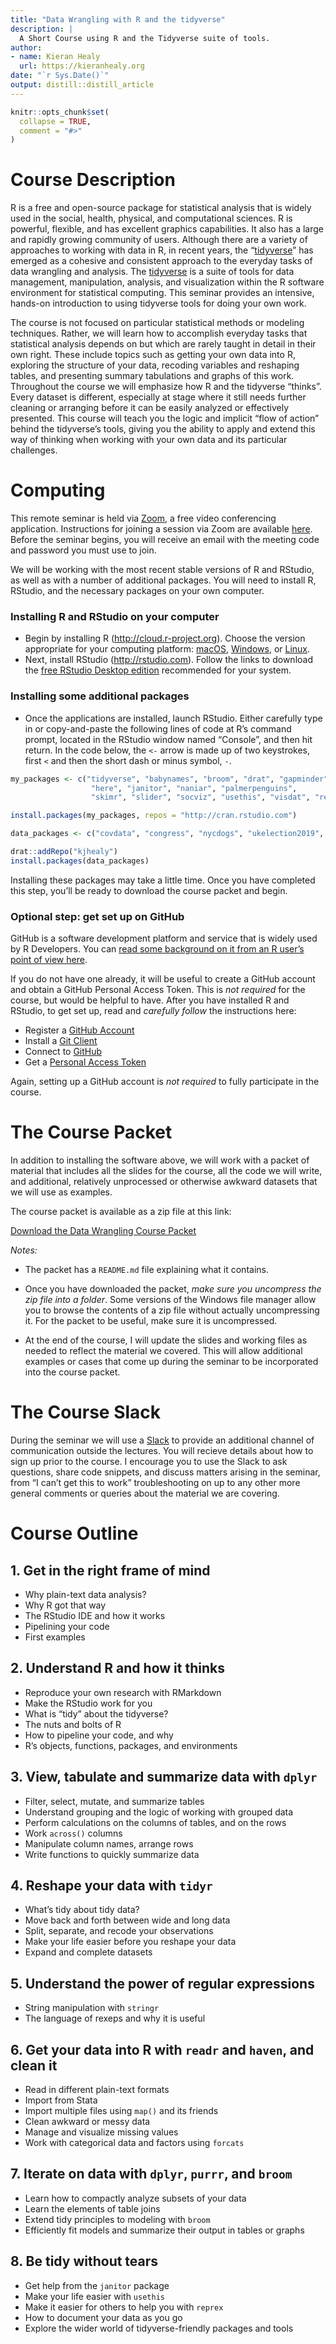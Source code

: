 ```yaml
---
title: "Data Wrangling with R and the tidyverse"
description: |
  A Short Course using R and the Tidyverse suite of tools.
author:
- name: Kieran Healy
  url: https://kieranhealy.org
date: "`r Sys.Date()`"
output: distill::distill_article
---
```


<!-- README.md is generated from README.Rmd. Please edit that file -->

```r
knitr::opts_chunk$set(
  collapse = TRUE,
  comment = "#>"
)
```

# Course Description

R is a free and open-source package for statistical analysis that is widely used in the social, health, physical, and computational sciences. R is powerful, flexible, and has excellent graphics capabilities. It also has a large and rapidly growing community of users. Although there are a variety of approaches to working with data in R, in recent years, the "[tidyverse](https://www.tidyverse.org)" has emerged as a cohesive and consistent approach to the everyday tasks of data wrangling and analysis. The [tidyverse](https://www.tidyverse.org) is a suite of tools for data management, manipulation, analysis, and visualization within the R software environment for statistical computing. This seminar provides an intensive, hands-on introduction to using tidyverse tools for doing your own work. 

The course is not focused on particular statistical methods or modeling techniques. Rather, we will learn how to accomplish everyday tasks that statistical analysis depends on but which are rarely taught in detail in their own right. These include topics such as getting your own data into R, exploring the structure of your data, recoding variables and reshaping tables, and presenting summary tabulations and graphs of this work. Throughout the course we will emphasize how R and the tidyverse "thinks". Every dataset is different, especially at stage where it still needs further cleaning or arranging before it can be easily analyzed or effectively presented. This course will teach you the logic and implicit "flow of action" behind the tidyverse's tools, giving you the ability to apply and extend this way of thinking when working with your own data and its particular challenges. 

# Computing 

This remote seminar is held via [Zoom](https://zoom.us/), a free video conferencing application. Instructions for joining a session via Zoom are available [here](https://support.zoom.us/hc/en-us/articles/201362193-Joining-a-Meeting). Before the seminar begins, you will receive an email with the meeting code and password you must use to join.

We will be working with the most recent stable versions of R and RStudio, as well as with a number of additional packages. You will need to install R, RStudio, and the necessary packages on your own computer.

### Installing R and RStudio on your computer

- Begin by installing R (<http://cloud.r-project.org>). Choose the version appropriate for your computing platform: [macOS](https://cloud.r-project.org/bin/macosx/R-4.0.5.pkg), [Windows](https://cloud.r-project.org/bin/windows/base/R-4.0.5-win.exe), or [Linux](https://cloud.r-project.org/bin/linux/).
- Next, install RStudio (<http://rstudio.com>). Follow the links to download the [free RStudio Desktop edition](https://rstudio.com/products/rstudio/download/#download) recommended for your system.

### Installing some additional packages

- Once the applications are installed, launch RStudio. Either carefully type in or copy-and-paste the following lines of code at R’s command prompt, located in the RStudio window named “Console”, and then hit return. In the code below, the `<-` arrow is made up of two keystrokes, first `<` and then the short dash or minus symbol, `-`.


```R
my_packages <- c("tidyverse", "babynames", "broom", "drat", "gapminder",  
                  "here", "janitor", "naniar", "palmerpenguins", 
                  "skimr", "slider", "socviz", "usethis", "visdat", "reprex")

install.packages(my_packages, repos = "http://cran.rstudio.com")

data_packages <- c("covdata", "congress", "nycdogs", "ukelection2019", "uscenpops")

drat::addRepo("kjhealy")
install.packages(data_packages)
```

Installing these packages may take a little time. Once you have completed this step, you'll be ready to download the course packet and begin.

### Optional step: get set up on GitHub 

GitHub is a software development platform and service that is widely used by R Developers. You can [read some background on it from an R user's point of view here](https://happygitwithr.com/big-picture.html).

If you do not have one already, it will be useful to create a GitHub account and obtain a GitHub Personal Access Token. This is _not required_ for the course, but would be helpful to have. After you have installed R and RStudio, to get set up, read and _carefully follow_ the instructions here:

- Register a [GitHub Account](https://happygitwithr.com/github-acct.html)
- Install a [Git Client](https://happygitwithr.com/git-client.html)
- Connect to [GitHub](https://happygitwithr.com/push-pull-github.html)
- Get a [Personal Access Token](https://happygitwithr.com/credential-caching.html)

Again, setting up a GitHub account is _not required_ to fully participate in the course.



# The Course Packet

In addition to installing the software above, we will work with a packet of material that includes all the slides for the course, all the code we will write, and additional, relatively unprocessed or otherwise awkward datasets that we will use as examples. 


The course packet is available as a zip file at this link:

[Download the Data Wrangling Course Packet](https://github.com/kjhealy/data_wrangling/archive/refs/heads/main.zip)

_Notes:_ 

- The packet has a `README.md` file explaining what it contains.

- Once you have downloaded the packet, _make sure you uncompress the zip file into a folder_. Some versions of the Windows file manager allow you to browse the contents of a zip file without actually uncompressing it. For the packet to be useful, make sure it is uncompressed.

- At the end of the course, I will update the slides and working files as needed to reflect the material we covered. This will allow additional examples or cases that come up during the seminar to be incorporated into the course packet.


# The Course Slack

During the seminar we will use a [Slack](https://slack.com) to provide an additional channel of communication outside the lectures. You will recieve details about how to sign up prior to the course. I encourage you to use the Slack to ask questions, share code snippets, and discuss matters arising in the seminar, from "I can't get this to work" troubleshooting on up to any other more general comments or queries about the material we are covering.

# Course Outline

## 1. Get in the right frame of mind

- Why plain-text data analysis?
- Why R got that way
- The RStudio IDE and how it works
- Pipelining your code
- First examples

## 2. Understand R and how it thinks

- Reproduce your own research with RMarkdown
- Make the RStudio work for you
- What is "tidy" about the tidyverse?
- The nuts and bolts of R
- How to pipeline your code, and why
- R's objects, functions, packages, and environments

## 3. View, tabulate and summarize data with `dplyr`

- Filter, select, mutate, and summarize tables
- Understand grouping and the logic of working with grouped data
- Perform calculations on the columns of tables, and on the rows
- Work `across()` columns
- Manipulate column names, arrange rows
- Write functions to quickly summarize data

## 4. Reshape your data with `tidyr`

- What's tidy about tidy data?
- Move back and forth between wide and long data
- Split, separate, and recode your observations
- Make your life easier before you reshape your data
- Expand and complete datasets

## 5. Understand the power of regular expressions

- String manipulation with `stringr`
- The language of rexeps and why it is useful

## 6. Get your data into R with `readr` and `haven`, and clean it

- Read in different plain-text formats
- Import from Stata
- Import multiple files using `map()` and its friends
- Clean awkward or messy data 
- Manage and visualize missing values
- Work with categorical data and factors using `forcats`

## 7. Iterate on data with `dplyr`, `purrr`, and `broom`

- Learn how to compactly analyze subsets of your data
- Learn the elements of table joins
- Extend tidy principles to modeling with `broom`
- Efficiently fit models and summarize their output in tables or graphs

## 8. Be tidy without tears

- Get help from the `janitor` package
- Make your life easier with `usethis` 
- Make it easier for others to help you with `reprex` 
- How to document your data as you go
- Explore the wider world of tidyverse-friendly packages and tools
